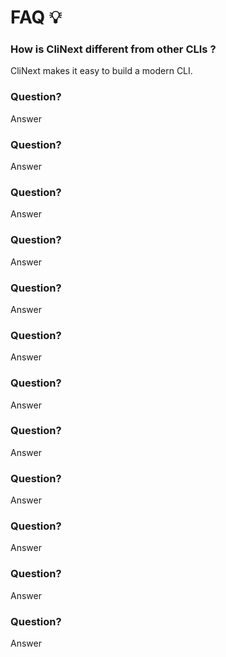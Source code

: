 # FAQ 💡

### How is CliNext different from other CLIs ?
CliNext makes it easy to build a modern CLI. 

### Question?
Answer

### Question?
Answer

### Question?
Answer

### Question?
Answer

### Question?
Answer

### Question?
Answer
### Question?
Answer

### Question?
Answer

### Question?
Answer

### Question?
Answer
### Question?
Answer

### Question?
Answer

